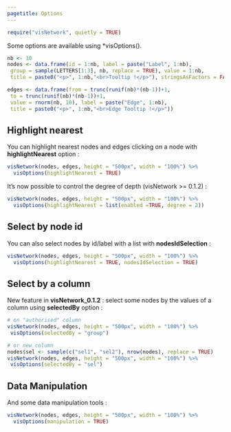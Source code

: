 ```yaml
---
pagetitle: Options
---
```


```r
require("visNetwork", quietly = TRUE)
```

Some options are available using *visOptions().

```r
nb <- 10
nodes <- data.frame(id = 1:nb, label = paste("Label", 1:nb),
 group = sample(LETTERS[1:3], nb, replace = TRUE), value = 1:nb,
 title = paste0("<p>", 1:nb,"<br>Tooltip !</p>"), stringsAsFactors = FALSE)

edges <- data.frame(from = trunc(runif(nb)*(nb-1))+1,
 to = trunc(runif(nb)*(nb-1))+1,
 value = rnorm(nb, 10), label = paste("Edge", 1:nb),
 title = paste0("<p>", 1:nb,"<br>Edge Tooltip !</p>"))
```


## Highlight nearest

You can highlight nearest nodes and edges clicking on a node with **highlightNearest** option :

```r
visNetwork(nodes, edges, height = "500px", width = "100%") %>% 
  visOptions(highlightNearest = TRUE)
```

It's now possible to control the degree of depth (visNetwork >= 0.1.2) : 

```r
visNetwork(nodes, edges, height = "500px", width = "100%") %>% 
  visOptions(highlightNearest = list(enabled =TRUE, degree = 2))
```


## Select by node id
You can also select nodes by id/label with a list  with **nodesIdSelection** : 

```r
visNetwork(nodes, edges, height = "500px", width = "100%") %>% 
  visOptions(highlightNearest = TRUE, nodesIdSelection = TRUE)
```

## Select by a column

New feature in __visNetwork_0.1.2__ : select some nodes by the values of a column using **selectedBy** option :

```r
# on "authorised" column
visNetwork(nodes, edges, height = "500px", width = "100%") %>%
 visOptions(selectedBy = "group")
```

```r
# or new column
nodes$sel <- sample(c("sel1", "sel2"), nrow(nodes), replace = TRUE)
visNetwork(nodes, edges, height = "500px", width = "100%") %>%
 visOptions(selectedBy = "sel")
```

## Data Manipulation
And some data manipulation tools :

```r
visNetwork(nodes, edges, height = "500px", width = "100%") %>% 
  visOptions(manipulation = TRUE)
```